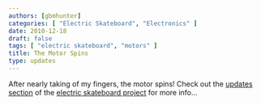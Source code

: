 ```yaml
---
authors: [gbmhunter]
categories: [ "Electric Skateboard", "Electronics" ]
date: 2010-12-18
draft: false
tags: [ "electric skateboard", "motors" ]
title: The Motor Spins
type: updates
---
```



After nearly taking of my fingers, the motor spins! Check out the [updates section](/electronics/projects/electric-skateboard/electric-skateboard-updates) of the [electric skateboard project](/electronics/projects/electric-skateboard) for more info...
